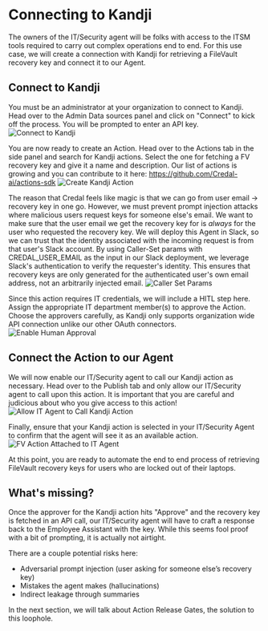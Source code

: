 # Connecting to Kandji

The owners of the IT/Security agent will be folks with access to the ITSM tools required to carry out complex operations end to end. For this use case, we will create a connection with Kandji for retrieving a FileVault recovery key and connect it to our Agent.

## Connect to Kandji

You must be an administrator at your organization to connect to Kandji. Head over to the Admin Data sources panel and click on "Connect" to kick off the process. You will be prompted to enter an API key.
![Connect to Kandji](/docs/assets/it-security-use-cases/connect-to-kandji.png)

You are now ready to create an Action. Head over to the Actions tab in the side panel and search for Kandji actions. Select the one for fetching a FV recovery key and give it a name and description. Our list of actions is growing and you can contribute to it here: https://github.com/Credal-ai/actions-sdk
![Create Kandji Action](/docs/assets/it-security-use-cases/create-kandji-action.png)

The reason that Credal feels like magic is that we can go from user email -> recovery key in one go. However, we must prevent prompt injection attacks where malicious users request keys for someone else's email. We want to make sure that the user email we get the recovery key for is *always* for the user who requested the recovery key. We will deploy this Agent in Slack, so we can trust that the identity associated with the incoming request is from that user's Slack account. By using Caller-Set params with CREDAL_USER_EMAIL as the input in our Slack deployment, we leverage Slack's authentication to verify the requester's identity. This ensures that recovery keys are only generated for the authenticated user's own email address, not an arbitrarily injected email. 
![Caller Set Params](/docs/assets/it-security-use-cases/caller-set-param.png)

Since this action requires IT credentials, we will include a HITL step here. Assign the appropriate IT department member(s) to approve the Action. Choose the approvers carefully, as Kandji only supports organization wide API connection unlike our other OAuth connectors.
![Enable Human Approval](/docs/assets/it-security-use-cases/enable-human-approval.png)

## Connect the Action to our Agent

We will now enable our IT/Security agent to call our Kandji action as necessary. Head over to the Publish tab and only allow our IT/Security agent to call upon this action. It is important that you are careful and judicious about who you give access to this action!
![Allow IT Agent to Call Kandji Action](/docs/assets/it-security-use-cases/allow-it-agent-to-call-kandji-action.png)

Finally, ensure that your Kandji action is selected in your IT/Security Agent to confirm that the agent will see it as an available action.
![FV Action Attached to IT Agent](/docs/assets/it-security-use-cases/fv-action-attached-to-it-agent.png)

At this point, you are ready to automate the end to end process of retrieving FileVault recovery keys for users who are locked out of their laptops.

## What's missing?

Once the approver for the Kandji action hits "Approve" and the recovery key is fetched in an API call, our IT/Security agent will have to craft a response back to the Employee Assistant with the key. While this seems fool proof with a bit of prompting, it is actually not airtight.

There are a couple potential risks here:

- Adversarial prompt injection (user asking for someone else’s recovery key)
- Mistakes the agent makes (hallucinations)
- Indirect leakage through summaries

In the next section, we will talk about Action Release Gates, the solution to this loophole.
